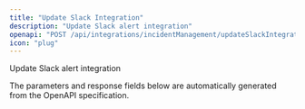 ```yaml
---
title: "Update Slack Integration"
description: "Update Slack alert integration"
openapi: "POST /api/integrations/incidentManagement/updateSlackIntegration"
icon: "plug"
---
```


Update Slack alert integration

<Note>
The parameters and response fields below are automatically generated from the OpenAPI specification.
</Note>

